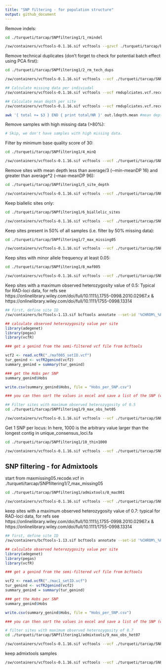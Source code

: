 ```yaml
---
title: "SNP filtering - for population structure"
output: github_document
---
```

Remove indels:
```bash
cd ./turqueti/tarcap/SNPfiltering1/1_rmindel

/sw/containers/vcftools-0.1.16.sif vcftools --gzvcf ./turqueti/tarcap/bcftools_mpileup/raw.vcf.gz --remove-indels --out rmindels --recode --recode-INFO-all
```

Remove technical duplicates (don't forget to check for potential batch effect using PCA first):
```bash
cd ./turqueti/tarcap/SNPfiltering1/2_rm_tech_dups

/sw/containers/vcftools-0.1.16.sif vcftools --vcf ./turqueti/tarcap/SNPfiltering1/1_rmindel/rmindels.recode.vcf --remove rm_tech_dups.tsv --out rmduplciates.vcf --recode --recode-INFO-all

## Calculate missing data per indiviudal
/sw/containers/vcftools-0.1.16.sif vcftools --vcf rmduplciates.vcf.recode.vcf --missing-indv --out out

## Calculate mean depth per site
/sw/containers/vcftools-0.1.16.sif vcftools --vcf rmduplciates.vcf.recode.vcf --site-mean-depth --out out

awk '{ total += $3 } END { print total/NR }' out.ldepth.mean #mean depth = 48.1826
```

Remove samples with high missing data (>80%):
```bash
# Skip, we don't have samples with high missing data. 
```

Filter by minimum base quality score of 30:
```bash
cd ./turqueti/tarcap/SNPfiltering1/4_minQ

/sw/containers/vcftools-0.1.16.sif vcftools --vcf ./turqueti/tarcap/SNPfiltering1/4_minQ/2_rm_tech_dups/rmduplciates.vcf.recode.vcf --minQ 30 --out minQ30 --recode --recode-INFO-all
```

Remove sites with mean depth less than average/3 (‐‐min-meanDP 16) and greater than average*2 (--max-meanDP 96):
```bash
cd ./turqueti/tarcap/SNPfiltering1/5_site_depth

/sw/containers/vcftools-0.1.16.sif vcftools --vcf ./turqueti/tarcap/SNPfiltering1/4_minQ/minQ30.recode.vcf --min-meanDP 16 --max-meanDP 96 --out site_depth --recode --recode-INFO-all
```

Keep biallelic sites only:
```bash
cd ./turqueti/tarcap/SNPfiltering1/6_biallelic_sites

/sw/containers/vcftools-0.1.16.sif vcftools --vcf ./turqueti/tarcap/SNPfiltering1/5_site_depth/site_depth.recode.vcf --min-alleles 2 --max-alleles 2 --out biallelic_sites --recode --recode-INFO-all
```

Keep sites present in 50% of all samples (i.e. filter by 50% missing data):
```bash
cd ./turqueti/tarcap/SNPfiltering1/7_max_missing05

/sw/containers/vcftools-0.1.16.sif vcftools --vcf ./turqueti/tarcap/SNPfiltering1/6_biallelic_sites/biallelic_sites.recode.vcf --max-missing 0.5 --out maxmissing05 --recode --recode-INFO-all
```

Keep sites with minor allele frequency at least 0.05:
```bash
cd ./turqueti/tarcap/SNPfiltering1/8_maf005

/sw/containers/vcftools-0.1.16.sif vcftools --vcf ./turqueti/tarcap/SNPfiltering1/7_max_missing05/maxmissing05.recode.vcf --maf 0.05 --out maf005 --recode --recode-INFO-all
```

Keep sites with a maximum observed heterozygosity value of 0.5:
Typical for RAD-loci data, for refs see https://onlinelibrary.wiley.com/doi/full/10.1111/j.1755-0998.2010.02967.x &
https://onlinelibrary.wiley.com/doi/full/10.1111/1755-0998.13314
```bash
## first, define site ID
/sw/containers/bcftools-1.13.sif bcftools annotate --set-id '%CHROM\_%POS' maf005.recode.vcf > maf005_setID.vcf
```
```r
## calculate observed heterozygosity value per site
library(adegenet)
library(pegas)
library(vcfR)

### get a genind from the semi-filtered vcf file from bcftools

vcf2 <- read.vcfR("./maf005_setID.vcf")
tur_genind <- vcfR2genind(vcf2)
summary_genind = summary(tur_genind)

### get the Hobs per SNP 
summary_genind$Hobs 

write.csv(summary_genind$Hobs, file = "Hobs_per_SNP.csv")

### you can then sort the values in excel and save a list of the SNP (with site ID) with >0.5
```
```bash
## Filter sites with maximum observed heterozygosity of 0.5
cd ./turqueti/tarcap/SNPfiltering1/9_max_obs_het05

/sw/containers/vcftools-0.1.16.sif vcftools --vcf ./turqueti/tarcap/SNPfiltering1/8_maf005/maf005_setID.vcf --exclude site_obs_het_over_05.tsv --out max_het05.vcf --recode --recode-INFO-all
```

Get 1 SNP per locus:
In here, 1000 is the arbitrary value larger than the longest contig in unique_consensus_loci.fa
```bash
cd ./turqueti/tarcap/SNPfiltering1/10_thin1000

/sw/containers/vcftools-0.1.16.sif vcftools --vcf ./turqueti/tarcap/SNPfiltering1/9_max_obs_het05/max_het05.vcf.recode.vcf --thin 1000 --out thin1000_maf005_obshet05.vcf --recode --recode-INFO-all
```

## SNP filtering - for Admixtools
start from maxmissing05.recode.vcf in ./turqueti/tarcap/SNPfiltering1/7_max_missing05
```bash
cd ./turqueti/tarcap/SNPfiltering1/admixtools/8_mac001

/sw/containers/vcftools-0.1.16.sif vcftools --vcf ./turqueti/tarcap/SNPfiltering1/7_max_missing05/maxmissing05.recode.vcf --mac 1 --out mac1 --recode --recode-INFO-all
```
keep sites with a maximum observed heterozygosity value of 0.7:
typical for RAD-loci data, for refs see https://onlinelibrary.wiley.com/doi/full/10.1111/j.1755-0998.2010.02967.x &
https://onlinelibrary.wiley.com/doi/full/10.1111/1755-0998.13314
```bash
## first, define site ID
/sw/containers/bcftools-1.13.sif bcftools annotate --set-id '%CHROM\_%POS' mac1.recode.vcf > mac1_setID.vcf
```
```r
## calculate observed heterozygosity value per site
library(adegenet)
library(pegas)
library(vcfR)

### get a genind from the semi-filtered vcf file from bcftools

vcf2 <- read.vcfR("./mac1_setID.vcf")
tur_genind <- vcfR2genind(vcf2)
summary_genind = summary(tur_genind)

### get the Hobs per SNP 
summary_genind$Hobs 

write.csv(summary_genind$Hobs, file = "Hobs_per_SNP.csv")

### you can then sort the values in excel and save a list of the SNP (with site ID) with >0.5
```
```bash
# filter sites with maximum observed heterozygosity of 0.7
cd ./turqueti/tarcap/SNPfiltering1/admixtools/9_max_obs_het07

/sw/containers/vcftools-0.1.16.sif vcftools --vcf ./turqueti/tarcap/SNPfiltering1/admixtools/8_mac001/mac1_setID.vcf --exclude site_obs_het_over_07.tsv --out max_het07.vcf --recode --recode-INFO-all
```
keep admixtools samples
```bash
/sw/containers/vcftools-0.1.16.sif vcftools --vcf ./turqueti/tarcap/SNPfiltering1/admixtools/9_max_obs_het07/max_het07.vcf.recode.vcf --keep keep_admixtools_samples.tsv --out admixtools.vcf --recode --recode-INFO-all
```
